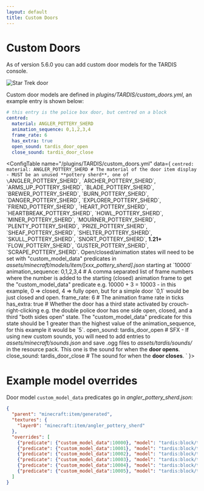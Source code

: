 ```yaml
---
layout: default
title: Custom Doors
---
```



# Custom Doors

As of version 5.6.0 you can add custom door models for the TARDIS console.

![Star Trek door](/images/docs/custom_door.gif)

Custom door models are defined in _plugins/TARDIS/custom\_doors.yml_, an example entry is shown below:

```yaml title="/plugins/TARDIS/custom_doors.yml"
# this entry is the police box door, but centred on a block
centred:
  material: ANGLER_POTTERY_SHERD
  animation_sequence: 0,1,2,3,4
  frame_rate: 6
  has_extra: true
  open_sound: tardis_door_open
  close_sound: tardis_door_close
```

<ConfigTable name="/plugins/TARDIS/custom_doors.yml" data={
    `centred:
  material: ANGLER_POTTERY_SHERD # The material of the door item display - MUST be an unused **pottery sherd**, one of \`ANGLER_POTTERY_SHERD\`, \`ARCHER_POTTERY_SHERD\`, \`ARMS_UP_POTTERY_SHERD\`, \`BLADE_POTTERY_SHERD\`, \`BREWER_POTTERY_SHERD\`, \`BURN_POTTERY_SHERD\`, \`DANGER_POTTERY_SHERD\`, \`EXPLORER_POTTERY_SHERD\`, \`FRIEND_POTTERY_SHERD\`, \`HEART_POTTERY_SHERD\`, \`HEARTBREAK_POTTERY_SHERD\`, \`HOWL_POTTERY_SHERD\`, \`MINER_POTTERY_SHERD\`, \`MOURNER_POTTERY_SHERD\`, \`PLENTY_POTTERY_SHERD\`, \`PRIZE_POTTERY_SHERD\`, \`SHEAF_POTTERY_SHERD\`, \`SHELTER_POTTERY_SHERD\`, \`SKULL_POTTERY_SHERD\`, \`SNORT_POTTERY_SHERD\`, **1.21+** \`FLOW_POTTERY_SHERD\`, \`GUSTER_POTTERY_SHERD\`, \`SCRAPE_POTTERY_SHERD\`. Open/closed/animation states will need to be set with "custom_model_data" predicates in _assets/minecraft/models/item/[xxx_pottery_sherd].json_ starting at \`10000\`
  animation_sequence: 0,1,2,3,4 # A comma separated list of frame numbers where the number is added to the starting (closed) animation frame to get the "custom_model_data" predicate e.g. 10000 + 3 = 10003 - in this example, 0 => closed, 4 => fully open, but for a simple door \`0,1\` would be just closed and open.
  frame_rate: 6 # The animation frame rate in ticks
  has_extra: true # Whether the door has a third state activated by crouch-right-clicking e.g. the double police door has one side open, closed, and a third "both sides open" state. The "custom_model_data" predicate for this state should be 1 greater than the highest value of the animation_sequence, for this example it would be \`5\`.
  open_sound: tardis_door_open # SFX - If using new custom sounds, you will need to add entries to _assets/minecraft/sounds.json_ and save .ogg files to _assets/tardis/sounds/_ in the resource pack. This one is the sound for when the **door opens**.
  close_sound: tardis_door_close # The sound for when the **door closes**.
    `
}>

</ConfigTable>

# Example model overrides

Door model `custom_model_data` predicates go in _angler\_pottery\_sherd.json_:

```json title="assets/minecraft/models/item/angler_pottery_sherd.json"
{
  "parent": "minecraft:item/generated",
  "textures": {
    "layer0": "minecraft:item/angler_pottery_sherd"
  },
  "overrides": [
    {"predicate": {"custom_model_data":10000}, "model": "tardis:block/tardis/police_box_door_0"},
    {"predicate": {"custom_model_data":10001}, "model": "tardis:block/tardis/police_box_door_1"},
    {"predicate": {"custom_model_data":10002}, "model": "tardis:block/tardis/police_box_door_2"},
    {"predicate": {"custom_model_data":10003}, "model": "tardis:block/tardis/police_box_door_3"},
    {"predicate": {"custom_model_data":10004}, "model": "tardis:block/tardis/police_box_door_4"},
    {"predicate": {"custom_model_data":10005}, "model": "tardis:block/tardis/police_box_door_both"}
  ]
}
```
